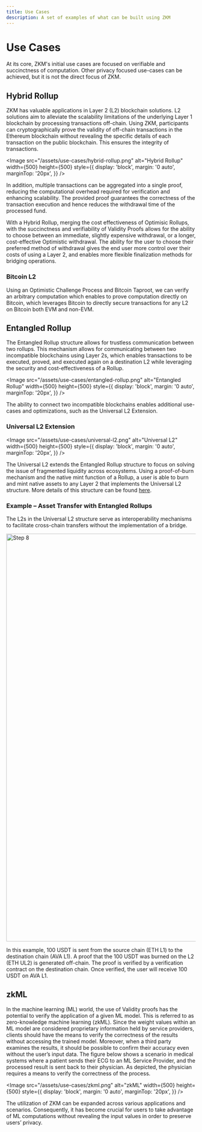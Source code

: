 ```yaml
---
title: Use Cases
description: A set of examples of what can be built using ZKM
---
```



# Use Cases

At its core, ZKM's initial use cases are focused on verifiable and succinctness of computation. Other privacy focused use-cases can be achieved, but it is not the direct focus of ZKM.

## Hybrid Rollup

ZKM has valuable applications in Layer 2 (L2) blockchain solutions. L2 solutions aim to alleviate the scalability limitations of the underlying Layer 1 blockchain by processing transactions off-chain. Using ZKM, participants can cryptographically prove the validity of off-chain transactions in the Ethereum blockchain without revealing the specific details of each transaction on the public blockchain. This ensures the integrity of transactions.

<Image
  src="/assets/use-cases/hybrid-rollup.png"
  alt="Hybrid Rollup"
  width={500}
  height={500}
  style={{
    display: 'block',
    margin: '0 auto',
    marginTop: '20px',
  }}
/>

In addition, multiple transactions can be aggregated into a single proof, reducing the computational overhead required for verification and enhancing scalability. The provided proof guarantees the correctness of the transaction execution and hence reduces the withdrawal time of the processed fund.

With a Hybrid Rollup, merging the cost effectiveness of Optimisic Rollups, with the succinctness and verifiability of Validity Proofs allows for the ability to choose between an immediate, slightly expensive withdrawal, or a longer, cost-effective Optimistic withdrawal. The ability for the user to choose their preferred method of withdrawal gives the end user more control over their costs of using a Layer 2, and enables more flexible finalization methods for bridging operations.

### Bitcoin L2

Using an Optimistic Challenge Process and Bitcoin Taproot, we can verify an arbitrary computation which enables to prove computation directly on Bitcoin, which leverages Bitcoin to directly secure transactions for any L2 on Bitcoin both EVM and non-EVM.

## Entangled Rollup

The Entangled Rollup structure allows for trustless communication between two rollups. This mechanism allows for communicating between two incompatible blockchains using Layer 2s, which enables transactions to be executed, proved, and executed again on a destination L2 while leveraging the security and cost-effectiveness of a Rollup.

<Image
  src="/assets/use-cases/entangled-rollup.png"
  alt="Entangled Rollup"
  width={500}
  height={500}
  style={{
    display: 'block',
    margin: '0 auto',
    marginTop: '20px',
  }}
/>

The ability to connect two incompatible blockchains enables additional use-cases and optimizations, such as the Universal L2 Extension.

### Universal L2 Extension

<Image
  src="/assets/use-cases/universal-l2.png"
  alt="Universal L2"
  width={500}
  height={500}
  style={{
    display: 'block',
    margin: '0 auto',
    marginTop: '20px',
  }}
/>

The Universal L2 extends the Entangled Rollup structure to focus on solving the issue of fragmented liquidity across ecosystems. Using a proof-of-burn mechanism and the native mint function of a Rollup, a user is able to burn and mint native assets to any Layer 2 that implements the Universal L2 structure. More details of this structure can be found [here](https://settlement.network/docs/native/entangled-rollup/universal-l2).

### Example – Asset Transfer with Entangled Rollups

The L2s in the Universal L2 structure serve as interoperability mechanisms to facilitate cross-chain transfers without the implementation of a bridge.

<Image width="1080" height="1080" src="/assets/step8.png" alt="Step 8" />

In this example, 100 USDT is sent from the source chain (ETH L1) to the destination chain (AVA L1). A proof that the 100 USDT was burned on the L2 (ETH UL2) is generated off-chain. The proof is verified by a verification contract on the destination chain. Once verified, the user will receive 100 USDT on AVA L1.

## zkML

In the machine learning (ML) world, the use of Validity proofs has the potential to verify the application of a given ML model. This is referred to as zero-knowledge machine learning (zkML). Since the weight values within an ML model are considered proprietary information held by service providers, clients should have the means to verify the correctness of the results without accessing the trained model. Moreover, when a third party examines the results, it should be possible to confirm their accuracy even without the user’s input data. The figure below shows a scenario in medical systems where a patient sends their ECG to an ML Service Provider, and the processed result is sent back to their physician. As depicted, the physician requires a means to verify the correctness of the process.

<Image
  src="/assets/use-cases/zkml.png"
  alt="zkML"
  width={500}
  height={500}
  style={{
    display: 'block',
    margin: '0 auto',
    marginTop: '20px',
  }}
/>

The utilization of ZKM can be expanded across various applications and scenarios. Consequently, it has become crucial for users to take advantage of ML computations without revealing the input values in order to preserve users’ privacy.
